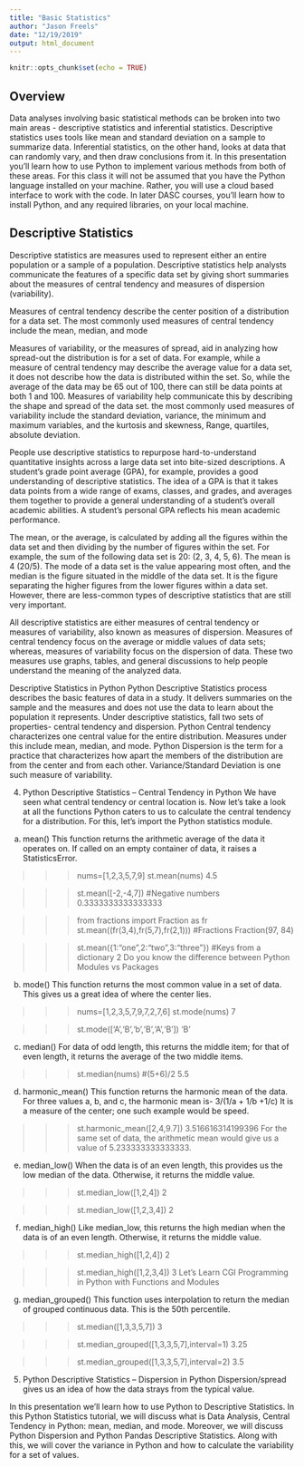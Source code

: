 ```yaml
---
title: "Basic Statistics"
author: "Jason Freels"
date: "12/19/2019"
output: html_document
---
```


```r
knitr::opts_chunk$set(echo = TRUE)
```

## Overview

Data analyses involving basic statistical methods can be broken into two main areas - descriptive statistics and inferential statistics.  Descriptive statistics uses tools like mean and standard deviation on a sample to summarize data.
Inferential statistics, on the other hand, looks at data that can randomly vary, and then draw conclusions from it.
In this presentation you'll learn how to use Python to implement various methods from both of these areas.  For this class it will not be assumed that you have the Python language installed on your machine.  Rather, you will use a cloud based interface to work with the code. In later DASC courses, you'll learn how to install Python, and any required libraries, on your local machine.

## Descriptive Statistics

Descriptive statistics are measures used to represent either an entire population or a sample of a population. Descriptive statistics help analysts communicate the features of a specific data set by giving short summaries about the measures of central tendency and measures of dispersion (variability).  

Measures of central tendency describe the center position of a distribution for a data set. The most commonly used measures of central tendency include the mean, median, and mode

Measures of variability, or the measures of spread, aid in analyzing how spread-out the distribution is for a set of data. For example, while a measure of central tendency may describe the average value for a data set, it does not describe how the data is distributed within the set. So, while the average of the data may be 65 out of 100, there can still be data points at both 1 and 100. Measures of variability help communicate this by describing the shape and spread of the data set. the most commonly used measures of variability include the standard deviation, variance, the minimum and maximum variables, and the kurtosis and skewness, Range, quartiles, absolute deviation.


People use descriptive statistics to repurpose hard-to-understand quantitative insights across a large data set into bite-sized descriptions. A student's grade point average (GPA), for example, provides a good understanding of descriptive statistics. The idea of a GPA is that it takes data points from a wide range of exams, classes, and grades, and averages them together to provide a general understanding of a student's overall academic abilities. A student's personal GPA reflects his mean academic performance.

The mean, or the average, is calculated by adding all the figures within the data set and then dividing by the number of figures within the set. For example, the sum of the following data set is 20: (2, 3, 4, 5, 6). The mean is 4 (20/5). The mode of a data set is the value appearing most often, and the median is the figure situated in the middle of the data set. It is the figure separating the higher figures from the lower figures within a data set. However, there are less-common types of descriptive statistics that are still very important.




All descriptive statistics are either measures of central tendency or measures of variability, also known as measures of dispersion. Measures of central tendency focus on the average or middle values of data sets; whereas, measures of variability focus on the dispersion of data. These two measures use graphs, tables, and general discussions to help people understand the meaning of the analyzed data.





Descriptive Statistics in Python
Python Descriptive Statistics process describes the basic features of data in a study. It delivers summaries on the sample and the measures and does not use the data to learn about the population it represents.
Under descriptive statistics, fall two sets of properties- central tendency and dispersion. Python Central tendency characterizes one central value for the entire distribution. Measures under this include mean, median, and mode. Python Dispersion is the term for a practice that characterizes how apart the members of the distribution are from the center and from each other. Variance/Standard Deviation is one such measure of variability.

4. Python Descriptive Statistics – Central Tendency in Python
We have seen what central tendency or central location is. Now let’s take a look at all the functions Python caters to us to calculate the central tendency for a distribution. For this, let’s import the Python statistics module.
a. mean()
This function returns the arithmetic average of the data it operates on. If called on an empty container of data, it raises a StatisticsError.

>>> nums=[1,2,3,5,7,9]
>>> st.mean(nums)
4.5

>>> st.mean([-2,-4,7]) #Negative numbers
0.3333333333333333

>>> from fractions import Fraction as fr
>>> st.mean((fr(3,4),fr(5,7),fr(2,1))) #Fractions
Fraction(97, 84)

>>> st.mean({1:"one",2:"two",3:"three"}) #Keys from a dictionary
2
Do you know the difference between Python Modules vs Packages

b. mode()
This function returns the most common value in a set of data. This gives us a great idea of where the center lies.

>>> nums=[1,2,3,5,7,9,7,2,7,6]
>>> st.mode(nums)
7

>>> st.mode(['A','B','b','B','A','B'])
‘B’

c. median()
For data of odd length, this returns the middle item; for that of even length, it returns the average of the two middle items.

>>> st.median(nums) #(5+6)/2
5.5

d. harmonic_mean()
This function returns the harmonic mean of the data. For three values a, b, and c, the harmonic mean is-
3/(1/a + 1/b +1/c)
It is a measure of the center; one such example would be speed.

>>> st.harmonic_mean([2,4,9.7])
3.516616314199396
For the same set of data, the arithmetic mean would give us a value of 5.233333333333333.

e. median_low()
When the data is of an even length, this provides us the low median of the data. Otherwise, it returns the middle value.

>>> st.median_low([1,2,4])
2

>>> st.median_low([1,2,3,4])
2

f. median_high()
Like median_low, this returns the high median when the data is of an even length. Otherwise, it returns the middle value.

>>> st.median_high([1,2,4])
2

>>> st.median_high([1,2,3,4])
3
Let’s Learn CGI Programming in Python with Functions and Modules

g. median_grouped()
This function uses interpolation to return the median of grouped continuous data. This is the 50th percentile.

>>> st.median([1,3,3,5,7])
3

>>> st.median_grouped([1,3,3,5,7],interval=1)
3.25

>>> st.median_grouped([1,3,3,5,7],interval=2)
3.5

5. Python Descriptive Statistics – Dispersion in Python
Dispersion/spread gives us an idea of how the data strays from the typical value.



In this presentation we'll learn how to use Python to  Descriptive Statistics. In this Python Statistics tutorial, we will discuss what is Data Analysis, Central Tendency in Python: mean, median, and mode. Moreover, we will discuss Python Dispersion and Python Pandas Descriptive Statistics. Along with this, we will cover the variance in Python and how to calculate the variability for a set of values.


